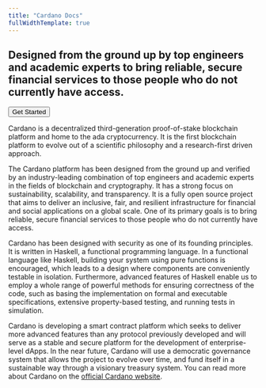 ```yaml
---
title: "Cardano Docs"
fullWidthTemplate: true
---
```

<div class='hp_callout'>
  <h2>Designed from the ground up by top engineers and academic experts to bring reliable, secure financial services to those people who do not currently have access.</h2>

  [<button primary>Get Started</button>](/introduction)
</div>

Cardano is a decentralized third-generation proof-of-stake blockchain platform and home to the ada cryptocurrency. It is the first blockchain platform to evolve out of a scientific philosophy and a research-first driven approach.

The Cardano platform has been designed from the ground up and verified by an industry-leading combination of top engineers and academic experts in the fields of blockchain and cryptography. It has a strong focus on sustainability, scalability, and transparency. It is a fully open source project that aims to deliver an inclusive, fair, and resilient infrastructure for financial and social applications on a global scale. One of its primary goals is to bring reliable, secure financial services to those people who do not currently have access.

Cardano has been designed with security as one of its founding principles. It is written in Haskell, a functional programming language. In a functional language like Haskell, building your system using pure functions is encouraged, which leads to a design where components are conveniently testable in isolation. Furthermore, advanced features of Haskell enable us to employ a whole range of powerful methods for ensuring correctness of the code, such as basing the implementation on formal and executable specifications, extensive property-based testing, and running tests in simulation.

Cardano is developing a smart contract platform which seeks to deliver more advanced features than any protocol previously developed and will serve as a stable and secure platform for the development of enterprise-level dApps. In the near future, Cardano will use a democratic governance system that allows the project to evolve over time, and fund itself in a sustainable way through a visionary treasury system. You can read more about Cardano on the [official Cardano website](https://cardano.org/).
